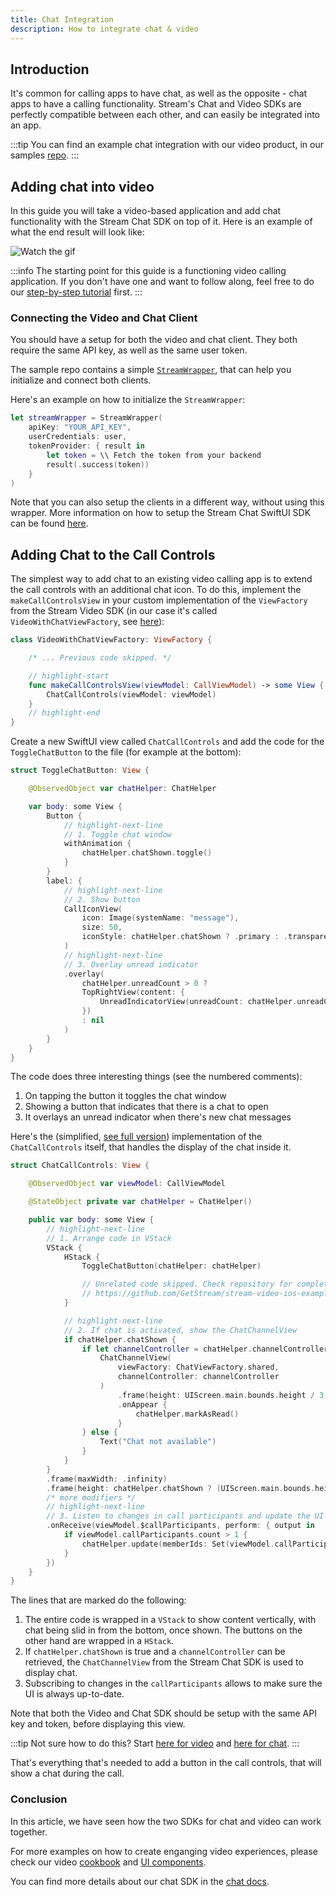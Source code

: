 ```yaml
---
title: Chat Integration
description: How to integrate chat & video
---
```


## Introduction

It's common for calling apps to have chat, as well as the opposite - chat apps to have a calling functionality. Stream's Chat and Video SDKs are perfectly compatible between each other, and can easily be integrated into an app.

:::tip
You can find an example chat integration with our video product, in our samples [repo](https://github.com/GetStream/stream-video-ios-examples/tree/main/VideoWithChat/VideoWithChat).
:::

## Adding chat into video

In this guide you will take a video-based application and add chat functionality with the Stream Chat SDK on top of it. Here is an example of what the end result will look like:

![Watch the gif](../assets/chat-integration.gif)

:::info
The starting point for this guide is a functioning video calling application. If you don't have one and want to follow along, feel free to do our [step-by-step tutorial](https://getstream.io/video/docs/ios/tutorials/video-calling/) first.
:::

### Connecting the Video and Chat Client

You should have a setup for both the video and chat client. They both require the same API key, as well as the same user token.

The sample repo contains a simple [`StreamWrapper`](https://github.com/GetStream/stream-video-ios-examples/blob/main/VideoWithChat/VideoWithChat/StreamWrapper.swift), that can help you initialize and connect both clients.

Here's an example on how to initialize the `StreamWrapper`:

```swift
let streamWrapper = StreamWrapper(
    apiKey: "YOUR_API_KEY",
    userCredentials: user,
    tokenProvider: { result in
        let token = \\ Fetch the token from your backend
        result(.success(token))
    }
)
```

Note that you can also setup the clients in a different way, without using this wrapper. More information on how to setup the Stream Chat SwiftUI SDK can be found [here](https://getstream.io/chat/docs/sdk/ios/swiftui/getting-started/).

## Adding Chat to the Call Controls

The simplest way to add chat to an existing video calling app is to extend the call controls with an additional chat icon. To do this, implement the `makeCallControlsView` in your custom implementation of the `ViewFactory` from the Stream Video SDK (in our case it's called `VideoWithChatViewFactory`, see [here](https://github.com/GetStream/stream-video-ios-examples/blob/main/VideoWithChat/VideoWithChat/Sources/VideoWithChatViewFactory.swift)):

```swift
class VideoWithChatViewFactory: ViewFactory {

    /* ... Previous code skipped. */

    // highlight-start
    func makeCallControlsView(viewModel: CallViewModel) -> some View {
        ChatCallControls(viewModel: viewModel)
    }
    // highlight-end
}

```

Create a new SwiftUI view called `ChatCallControls` and add the code for the `ToggleChatButton` to the file (for example at the bottom):

```swift
struct ToggleChatButton: View {

    @ObservedObject var chatHelper: ChatHelper

    var body: some View {
        Button {
            // highlight-next-line
            // 1. Toggle chat window
            withAnimation {
                chatHelper.chatShown.toggle()
            }
        }
        label: {
            // highlight-next-line
            // 2. Show button
            CallIconView(
                icon: Image(systemName: "message"),
                size: 50,
                iconStyle: chatHelper.chatShown ? .primary : .transparent
            )
            // highlight-next-line
            // 3. Overlay unread indicator
            .overlay(
                chatHelper.unreadCount > 0 ?
                TopRightView(content: {
                    UnreadIndicatorView(unreadCount: chatHelper.unreadCount)
                })
                : nil
            )
        }
    }
}
```

The code does three interesting things (see the numbered comments):

1. On tapping the button it toggles the chat window
2. Showing a button that indicates that there is a chat to open
3. It overlays an unread indicator when there's new chat messages

Here's the (simplified, [see full version](https://github.com/GetStream/stream-video-ios-examples/blob/main/VideoWithChat/VideoWithChat/Sources/ChatCallControls.swift)) implementation of the `ChatCallControls` itself, that handles the display of the chat inside it.

```swift
struct ChatCallControls: View {

    @ObservedObject var viewModel: CallViewModel

    @StateObject private var chatHelper = ChatHelper()

    public var body: some View {
        // highlight-next-line
        // 1. Arrange code in VStack
        VStack {
            HStack {
                ToggleChatButton(chatHelper: chatHelper)

                // Unrelated code skipped. Check repository for complete code:
                // https://github.com/GetStream/stream-video-ios-examples/blob/main/VideoWithChat/VideoWithChat/Sources/ChatCallControls.swift
            }

            // highlight-next-line
            // 2. If chat is activated, show the ChatChannelView
            if chatHelper.chatShown {
                if let channelController = chatHelper.channelController {
                    ChatChannelView(
                        viewFactory: ChatViewFactory.shared,
                        channelController: channelController
                    )
                        .frame(height: UIScreen.main.bounds.height / 3 + 50)
                        .onAppear {
                            chatHelper.markAsRead()
                        }
                } else {
                    Text("Chat not available")
                }
            }
        }
        .frame(maxWidth: .infinity)
        .frame(height: chatHelper.chatShown ? (UIScreen.main.bounds.height / 3 + 50) + 100 : 100)
        /* more modifiers */
        // highlight-next-line
        // 3. Listen to changes in call participants and update the UI accordingly
        .onReceive(viewModel.$callParticipants, perform: { output in
            if viewModel.callParticipants.count > 1 {
                chatHelper.update(memberIds: Set(viewModel.callParticipants.map(\.key)))
            }
        })
    }
}
```

The lines that are marked do the following:

1. The entire code is wrapped in a `VStack` to show content vertically, with chat being slid in from the bottom, once shown. The buttons on the other hand are wrapped in a `HStack`.
2. If `chatHelper.chatShown` is true and a `channelController` can be retrieved, the `ChatChannelView` from the Stream Chat SDK is used to display chat.
3. Subscribing to changes in the `callParticipants` allows to make sure the UI is always up-to-date.

Note that both the Video and Chat SDK should be setup with the same API key and token, before displaying this view.

:::tip
Not sure how to do this? Start [here for video](https://getstream.io/video/docs/ios/guides/client-auth/) and [here for chat](https://getstream.io/chat/docs/sdk/ios/swiftui/getting-started/#creating-the-swiftui-context-provider-object).
:::

That's everything that's needed to add a button in the call controls, that will show a chat during the call.

### Conclusion

In this article, we have seen how the two SDKs for chat and video can work together. 

For more examples on how to create enganging video experiences, please check our video [cookbook](https://getstream.io/video/docs/ios/ui-cookbook/overview/) and [UI components](https://getstream.io/video/docs/ios/ui-components/overview/).

You can find more details about our chat SDK in the [chat docs](https://getstream.io/chat/docs/sdk/ios/swiftui/).